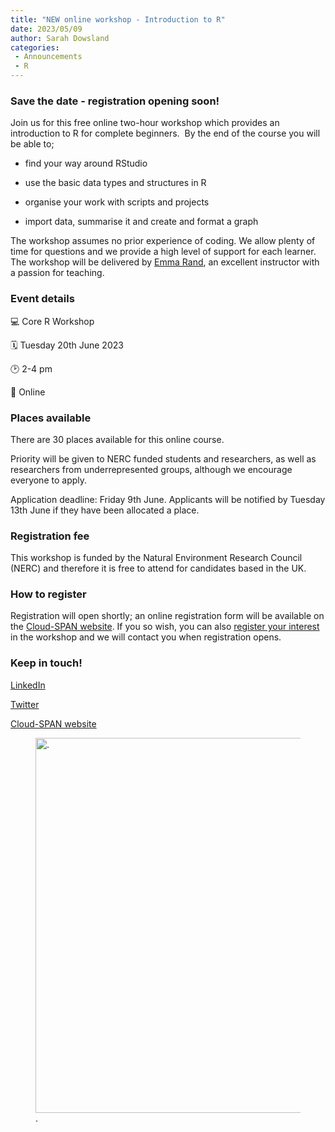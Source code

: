 ```yaml
---
title: "NEW online workshop - Introduction to R"
date: 2023/05/09
author: Sarah Dowsland
categories:
 - Announcements
 - R
---
```


### **Save the date - registration opening soon!**

Join us for this free online two-hour workshop which provides an introduction to R for complete beginners.  By the end of the course you will be able to;

-   find your way around RStudio

-   use the basic data types and structures in R

-   organise your work with scripts and projects

-   import data, summarise it and create and format a graph

The workshop assumes no prior experience of coding. We allow plenty of time for questions and we provide a high level of support for each learner. The workshop will be delivered by [Emma Rand](https://www.york.ac.uk/biology/our-staff/emma-rand/#tab-1), an excellent instructor with a passion for teaching.

### **Event details**

💻 Core R Workshop

🗓️ Tuesday 20th June 2023

🕑 2-4 pm

📍 Online

### **Places available**

There are 30 places available for this online course.

Priority will be given to NERC funded students and researchers, as well as researchers from underrepresented groups, although we encourage everyone to apply.

Application deadline: Friday 9th June. Applicants will be notified by Tuesday 13th June if they have been allocated a place.

### **Registration fee**

This workshop is funded by the Natural Environment Research Council (NERC) and therefore it is free to attend for candidates based in the UK.

### **How to register**

Registration will open shortly; an online registration form will be available on the [Cloud-SPAN website](https://cloud-span.york.ac.uk). If you so wish, you can also [register your interest](https://docs.google.com/forms/d/e/1FAIpQLSfV79lHfs-rI4J3xHZCZ7KdhyGl7TW1CFSeeEJ7GEs7smaF1Q/viewform) in the workshop and we will contact you when registration opens.

### **Keep in touch!**

[LinkedIn](https://www.linkedin.com/company/cloud-span/)

[Twitter](https://twitter.com/SpanCloud)

[Cloud-SPAN website](https://cloud-span.york.ac.uk/)

![.](../../images/logo_cloud_only.PNG){fig-alt="A graphic showing the Cloud-SPAN logo." width="600"} 
